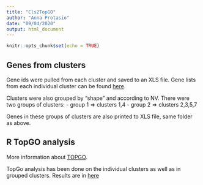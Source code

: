 ```yaml
---
title: "Cls2TopGO"
author: "Anna Protasio"
date: "09/04/2020"
output: html_document
---
```


```r
knitr::opts_chunk$set(echo = TRUE)
```


## Genes from clusters

Gene ids were pulled from each cluster and saved to an XLS file. Gene lists from each individual cluster can be found [here](https://drive.google.com/open?id=1b8_mIJJojNMLXFr6KGw7WBHiqLgp5uny). 

Clusters were also grouped by "shape" and according to NV. There were two groups of clusters:
- group 1 => clusters 1,4
- group 2 => clusters 2,3,5,7

Genes in these groups of clusters are also printed to XLS file, same folder as above. 


## R TopGO analysis

More information about [TOPGO](https://bioconductor.org/packages/release/bioc/vignettes/topGO/inst/doc/topGO.pdf). 

TopGo analysis has been done on the individual clusters as well as in grouped clusters. Results are in [here](https://drive.google.com/open?id=1b8_mIJJojNMLXFr6KGw7WBHiqLgp5uny)



